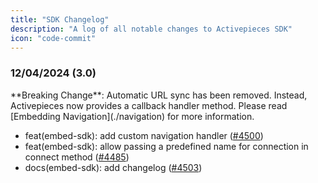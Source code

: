 ```yaml
---
title: "SDK Changelog"
description: "A log of all notable changes to Activepieces SDK"
icon: "code-commit"
---
```






### 12/04/2024 (3.0)

<Warning>
**Breaking Change**: Automatic URL sync has been removed. Instead, Activepieces now provides a callback handler method. Please read [Embedding Navigation](./navigation) for more information.
</Warning>

- feat(embed-sdk): add custom navigation handler ([#4500](https://github.com/activepieces/activepieces/pull/4500))
- feat(embed-sdk): allow passing a predefined name for connection in connect method ([#4485](https://github.com/activepieces/activepieces/pull/4485))
- docs(embed-sdk): add changelog ([#4503](https://github.com/activepieces/activepieces/pull/4503))